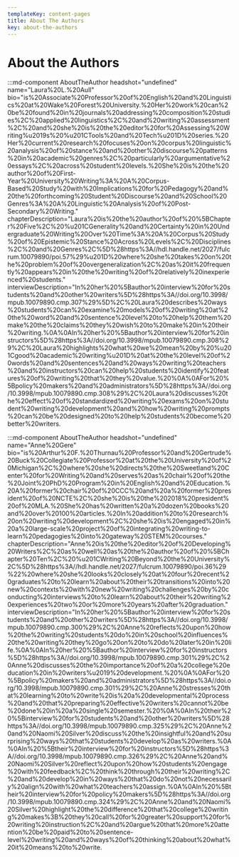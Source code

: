 ```yaml
---
templateKey: content-pages
title: About The Authors
key: about-the-authors
---
```

# About the Authors

:::md-component AboutTheAuthor headshot="undefined" name="Laura%20L.%20Aull" bio="is%20Associate%20Professor%20of%20English%20and%20Linguistics%20at%20Wake%20Forest%20University.%20Her%20work%20can%20be%20found%20in%20journals%20addressing%20composition%20studies%2C%20applied%20linguistics%2C%20and%20writing%20assessment%2C%20and%20she%20is%20the%20editor%20for%20Assessing%20Writing%u2019s%20%u201CTools%20and%20Tech%u201D%20series.%20Her%20current%20research%20focuses%20on%20corpus%20linguistic%20analysis%20of%20stance%20and%20other%20discourse%20patterns%20in%20academic%20genres%2C%20particularly%20argumentative%20essays%2C%20across%20student%20levels.%20She%20is%20the%20author%20of%20First-Year%20University%20Writing%3A%20A%20Corpus-Based%20Study%20with%20Implications%20for%20Pedagogy%20and%20the%20forthcoming%20Student%20Discourse%20and%20School%20Genres%3A%20A%20Linguistic%20Analysis%20of%20Post-Secondary%20Writing." chapterDescription="Laura%20is%20the%20author%20of%20%5BChapter%20Five%2C%20%u201CGenerality%20and%20Certainty%20in%20Undergraduate%20Writing%20Over%20Time%3A%20A%20Corpus%20Study%20of%20Epistemic%20Stance%20Across%20Levels%2C%20Disciplines%2C%20and%20Genres%2C%5D%28https%3A//hdl.handle.net/2027/fulcrum.10079890/poi.57%29%u201D%20where%20she%20takes%20on%20the%20problem%20of%20overgeneralization%2C%20as%20it%20frequently%20appears%20in%20the%20writing%20of%20relatively%20inexperienced%20students." interviewDescription="In%20her%20%5Bauthor%20interview%20for%20students%20and%20other%20writers%5D%28https%3A//doi.org/10.3998/mpub.10079890.cmp.307%29%5D%2C%20Laura%20describes%20ways%20students%20can%20examine%20models%20of%20writing%20at%20the%20word%20and%20sentence%20level%20to%20help%20them%20make%20the%20claims%20they%20wish%20to%20make%20in%20their%20writing.%0A%0AIn%20her%20%5Bauthor%20interview%20for%20instructors%5D%28https%3A//doi.org/10.3998/mpub.10079890.cmp.308%29%2C%20Laura%20highlights%20what%20we%20mean%20by%20%u201Cgood%20academic%20writing%u201D%20at%20the%20level%20of%20words%20and%20sentences%20and%20ways%20writing%20teachers%20and%20instructors%20can%20help%20students%20identify%20features%20of%20writing%20that%20they%20value.%20%0A%0AFor%20%5Bpolicy%20makers%20and%20administrators%5D%28https%3A//doi.org/10.3998/mpub.10079890.cmp.308%29%2C%20Laura%20discusses%20the%20effect%20of%20standardized%20writing%20exams%20on%20student%20writing%20development%20and%20how%20writing%20prompts%20can%20be%20designed%20to%20help%20students%20become%20better%20writers.

:::md-component AboutTheAuthor headshot="undefined" name="Anne%20Gere" bio="is%20Arthur%20F.%20Thurnau%20Professor%20and%20Gertrude%20Buck%20Collegiate%20Professor%20at%20the%20University%20of%20Michigan%2C%20where%20she%20directs%20the%20Sweetland%20Center%20for%20Writing%20and%20serves%20as%20chair%20of%20the%20Joint%20PhD%20Program%20in%20English%20and%20Education.%20A%20former%20chair%20of%20CCC%20and%20a%20former%20president%20of%20NCTE%2C%20she%20is%20the%202018%20president%20of%20MLA.%20She%20has%20written%20a%20dozen%20books%20and%20over%20100%20articles.%20In%20addition%20to%20research%20on%20writing%20development%2C%20she%20is%20engaged%20in%20a%20large-scale%20project%20of%20integrating%20writing-to-learn%20pedagogies%20into%20gateway%20STEM%20courses." chapterDescription="Anne%20is%20the%20editor%20of%20Developing%20Writers%2C%20as%20well%20as%20the%20author%20of%20%5BChapter%20Ten%2C%20%u201CWriting%20Beyond%20the%20University%2C%5D%28https%3A//hdl.handle.net/2027/fulcrum.10079890/poi.36%29%22%20where%20she%20looks%20closely%20at%20four%20recent%20graduates%20to%20learn%20about%20their%20transitions%20into%20new%20contexts%20with%20new%20writing%20challenges%20by%20conducting%20interviews%20to%20learn%20about%20their%20writing%20experiences%20two%20or%20more%20years%20after%20graduation." interviewDescription="In%20her%20%5Bauthor%20interview%20for%20students%20and%20other%20writers%5D%28https%3A//doi.org/10.3998/mpub.10079890.cmp.300%29%2C%20Anne%20reflects%20upon%20how%20the%20writing%20students%20do%20in%20school%20influences%20the%20writing%20they%20go%20on%20to%20do%20later%20in%20life.%0A%0AIn%20her%20%5Bauthor%20interview%20for%20instructors%5D%28https%3A//doi.org/10.3998/mpub.10079890.cmp.301%29%2C%20Anne%20discusses%20the%20importance%20of%20a%20college%20education%20in%20writers%u2019%20development.%20%0A%0AFor%20%5Bpolicy%20makers%20and%20administrators%5D%28https%3A//doi.org/10.3998/mpub.10079890.cmp.301%29%2C%20Anne%20stresses%20that%20learning%20to%20write%20is%20a%20developmental%20process%20and%20that%20preparing%20effective%20writers%20cannot%20be%20done%20in%20a%20single%20semester.%20%0A%0AIn%20their%20%5Binterview%20for%20students%20and%20other%20writers%5D%28https%3A//doi.org/10.3998/mpub.10079890.cmp.325%29%2C%20Anne%20and%20Naomi%20Silver%20discuss%20the%20insightful%20and%20surprising%20ways%20that%20students%20develop%20as%20writers.%0A%0AIn%20%5Btheir%20interview%20for%20instructors%5D%28https%3A//doi.org/10.3998/mpub.10079890.cmp.326%29%2C%20Anne%20and%20Naomi%20Silver%20reflect%20upon%20how%20students%20engage%20with%20feedback%2C%20think%20through%20their%20writing%2C%20and%20develop%20in%20ways%20that%20do%20not%20necessarily%20align%20with%20what%20teachers%20assign.%0A%0AIn%20%5Btheir%20interview%20for%20policy%20makers%5D%28https%3A//doi.org/10.3998/mpub.10079890.cmp.324%29%2C%20Anne%20and%20Naomi%20Silver%20highlight%20the%20difference%20that%20college%20writing%20makes%3B%20they%20call%20for%20greater%20support%20for%20writing%20instruction%2C%20and%20argue%20that%20more%20attention%20be%20paid%20to%20sentence-level%20writing%20and%20ways%20of%20thinking%20about%20what%20it%20means%20to%20write.
